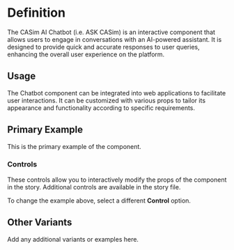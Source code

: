 

<Meta title="Chatbot" of={ChatbotStories} />

<div className="sb-unstyled">

# Definition

The CASim AI Chatbot (i.e. ASK CASim) is an interactive component that allows users to engage in conversations with an AI-powered assistant. It is designed to provide quick and accurate responses to user queries, enhancing the overall user experience on the platform.

## Usage

The Chatbot component can be integrated into web applications to facilitate user interactions. It can be customized with various props to tailor its appearance and functionality according to specific requirements.

## Primary Example

This is the primary example of the component.

<Canvas of={ChatbotStories.ChatInput} />

### Controls

These controls allow you to interactively modify the props of the component in the story. Additional controls are available in the story file.

To change the example above, select a different **Control** option.

<Controls />

## Other Variants

Add any additional variants or examples here.

</div>
